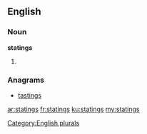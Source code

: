 ==English==

===Noun===
'''statings'''

# {{plural of|stating}}

===Anagrams===
* [[tastings#English|tastings]]

[[Category:English plurals]]

[[ar:statings]]
[[fr:statings]]
[[ku:statings]]
[[my:statings]]
